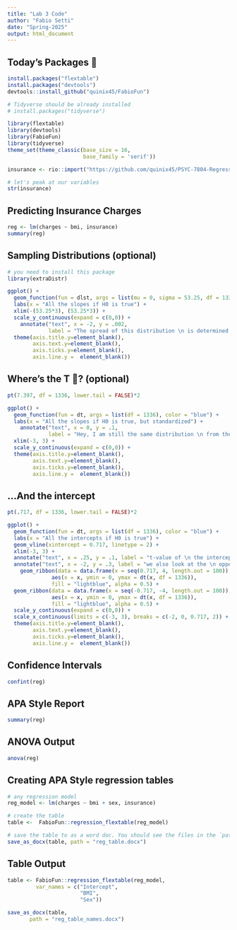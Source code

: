 ```yaml
---
title: "Lab 3 Code"
author: "Fabio Setti"
date: "Spring-2025"
output: html_document
---
```


## Today's Packages 🤗

```r
install.packages("flextable")
install.packages("devtools")
devtools::install_github("quinix45/FabioFun")

# Tidyverse should be already installed
# install.packages("tidyverse")
```


```r

library(flextable)
library(devtools)
library(FabioFun)
library(tidyverse)
theme_set(theme_classic(base_size = 16, 
                        base_family = 'serif'))
```


```r

insurance <- rio::import("https://github.com/quinix45/PSYC-7804-Regression-Lab-Slides/raw/refs/heads/main/Slides%20Files/Data/insurance.csv")

# let's peak at our variables
str(insurance)
```

## Predicting Insurance Charges


```r
reg <- lm(charges ~ bmi, insurance)
summary(reg)
```

## Sampling Distributions (optional)



```r
# you need to install this package 
library(extraDistr)

ggplot() +
  geom_function(fun = dlst, args = list(mu = 0, sigma = 53.25, df = 1336), color = "blue") +
  labs(x = "All the slopes if H0 is true") +
  xlim(-(53.25*3), (53.25*3)) +
  scale_y_continuous(expand = c(0,0)) +
    annotate("text", x = -2, y = .002, 
             label = "The spread of this distribution \n is determined by the stanrdard error of the slope, \n which is 53.25") +
  theme(axis.title.y=element_blank(),
        axis.text.y=element_blank(),
        axis.ticks.y=element_blank(),
        axis.line.y =  element_blank())
```


## Where's the T 🍵? (optional)


```r
pt(7.397, df = 1336, lower.tail = FALSE)*2
```


```r
ggplot() +
  geom_function(fun = dt, args = list(df = 1336), color = "blue") +
  labs(x = "All the slopes if H0 is true, but standardized") +
    annotate("text", x = 0, y = .1, 
             label = "Hey, I am still the same distribution \n from the previous slide. People \n like me better when my X-axis \n looks like this!") +
  xlim(-3, 3) +
  scale_y_continuous(expand = c(0,0)) +
  theme(axis.title.y=element_blank(),
        axis.text.y=element_blank(),
        axis.ticks.y=element_blank(),
        axis.line.y =  element_blank())
```

## ...And the intercept

```r
pt(.717, df = 1336, lower.tail = FALSE)*2
```

```r
ggplot() +
  geom_function(fun = dt, args = list(df = 1336), color = "blue") +
  labs(x = "All the intercepts if H0 is true") +
  geom_vline(xintercept = 0.717, linetype = 2) +
  xlim(-3, 3) +
  annotate("text", x = .25, y = .1, label = "t-value of \n the intercept") +
  annotate("text", x = -2, y = .3, label = "we also look at the \n opposite side, two-tailed test") +
    geom_ribbon(data = data.frame(x = seq(0.717, 4, length.out = 100)), 
              aes(x = x, ymin = 0, ymax = dt(x, df = 1336)), 
              fill = "lightblue", alpha = 0.5) +
  geom_ribbon(data = data.frame(x = seq(-0.717, -4, length.out = 100)), 
              aes(x = x, ymin = 0, ymax = dt(x, df = 1336)), 
              fill = "lightblue", alpha = 0.5) +
  scale_y_continuous(expand = c(0,0)) +
  scale_x_continuous(limits = c(-3, 3), breaks = c(-2, 0, 0.717, 2)) +
  theme(axis.title.y=element_blank(),
        axis.text.y=element_blank(),
        axis.ticks.y=element_blank(),
        axis.line.y =  element_blank())
```




## Confidence Intervals

```r
confint(reg)
```

## APA Style Report

```r
summary(reg)
```



## ANOVA Output

```r
anova(reg)
```


## Creating APA Style regression tables


```r
# any regression model
reg_model <- lm(charges ~ bmi + sex, insurance)

# create the table
table <-  FabioFun::regression_flextable(reg_model)

# save the table to as a word doc. You should see the files in the `path` argument appear in your working directory
save_as_docx(table, path = "reg_table.docx")
```

## Table Output

```r
table <- FabioFun::regression_flextable(reg_model,
         var_names = c("Intercept", 
                       "BMI", 
                       "Sex"))

save_as_docx(table, 
       path = "reg_table_names.docx")
```

